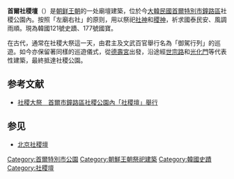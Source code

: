 {{Infobox Korean name
|img=Seoul Sajikdan.jpg|
|hangul=서울사직단|
hanja=서울社稷壇|
rr=Seoul Sajikdan|
mr=Sǒul Sachikdan|
}}

'''首爾社稷壇'''（{{lang-ko|서울사직단}}）是[[朝鲜王朝|朝鲜王朝]]的一处廟壇建築，位於今[[大韓民國|大韓民國]][[首爾特別市|首爾特別市]][[鐘路區|鐘路區]]社稷公園內。按照「左廟右社」的原则，用以祭祀[[社神|社神]]和[[稷神|稷神]]，祈求國泰民安、風調雨順。現為韓國121號史蹟、177號國寶。

在古代，通常在社稷大祭這一天，由君主及文武百官舉行名為「御駕行列」的巡遊。如今亦保留著同樣的巡遊儀式，從[[德壽宮|德壽宮]]出發，沿途經[[世宗路|世宗路]]和[[光化門|光化門]]等代表性建築，最終抵達社稷公園。

== 参考文献 ==
{{Reflist}}
* [http://life.fgs.org.tw/content/culture_art_news.php?ArticleNo=46839 社稷大祭　首爾市鐘路區社稷公園內「社稷壇」舉行]{{dead link|date=2018年5月 |bot=InternetArchiveBot |fix-attempted=yes }}

== 参见 ==
* [[北京社稷壇|北京社稷壇]]

[[Category:首爾特別市公園|Category:首爾特別市公園]]
[[Category:朝鮮王朝祭祀建築|Category:朝鮮王朝祭祀建築]]
[[Category:韓國史蹟|Category:韓國史蹟]]
[[Category:社稷壇|Category:社稷壇]]